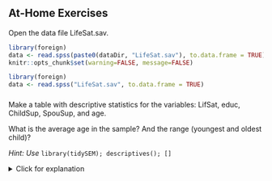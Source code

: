 ## At-Home Exercises

Open the data file LifeSat.sav. 

```{r, message=FALSE, echo=FALSE}
library(foreign)
data <- read.spss(paste0(dataDir, "LifeSat.sav"), to.data.frame = TRUE)
knitr::opts_chunk$set(warning=FALSE, message=FALSE)
```
```{r, message=FALSE,eval=FALSE}
library(foreign)
data <- read.spss("LifeSat.sav", to.data.frame = TRUE)
```

###

Make a table with descriptive statistics for the variables: LifSat, educ, ChildSup, SpouSup, and age. 

What is the average age in the sample? And the range (youngest and oldest child)? 

*Hint: Use* `library(tidySEM); descriptives(); []`

<details>
  <summary>Click for explanation</summary>
The package `tidySEM` contains a function to describe data. Install and load the package, then use the `descriptives()` function. Alternatively, you can also use the `describe()` function in the `psych` package.

```{r, echo = TRUE}
library(tidySEM)
descriptives(data[, c("LifSat", "educ", "ChildSup", "SpouSup", "age")])
```
<\details>


###

Perform a simple regression with LifSat as the dependent variable and educ as the independent variable.

*Hint: The function* `lm()` *(short for linear model) conducts linear regression. The functions* `summary()` *provides relevant summary statistics for the model. It can be helpful to store the results of your analysis in an object, too.*

<details>
  <summary>Click for explanation</summary>

```{r, echo = TRUE}
results <- lm(LifSat ~ educ, data)
summary(results)
```
<\details>

###

Do the same with age as the independent variable. 

<details>
  <summary>Click for explanation</summary>

```{r, echo = TRUE}
results <- lm(LifSat ~ age, data)
summary(results)
```
<\details>


###

Again with ChildSup as the independent variable. 

<details>
  <summary>Click for explanation</summary>

```{r, echo = TRUE}
results <- lm(LifSat ~ ChildSup, data)
summary(results)
```
<\details>


###

Perform a multiple regression with LifSat as the dependent variable and educ, age and ChildSup as the independent variables. 

*Hint: You can use the + sign to add multiple variables to a model.*

<details>
  <summary>Click for explanation</summary>

```{r, echo = TRUE}
results <- lm(LifSat ~ educ + age + ChildSup, data)
summary(results)
```
<\details>


### 

Compare the results under 1.e with those obtained under 1.b-1.d. What do you notice when you compare the regression parameter for each of the three predictors in the multiple regression with the corresponding regression parameters obtained in the simple regressions? 

